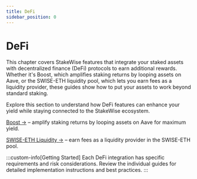 ```yaml
---
title: DeFi
sidebar_position: 0
---
```


# DeFi

This chapter covers StakeWise features that integrate your staked assets with decentralized finance (DeFi) protocols to earn additional rewards.
Whether it's Boost, which amplifies staking returns by looping assets on Aave, or the SWISE-ETH liquidity pool, which lets you earn fees as a liquidity provider, these guides show how to put your assets to work beyond standard staking.

Explore this section to understand how DeFi features can enhance your yield while staying connected to the StakeWise ecosystem.

[Boost →](./boost) – amplify staking returns by looping assets on Aave for maximum yield.

[SWISE-ETH Liquidity →](./swise-eth-liquidity) – earn fees as a liquidity provider in the SWISE-ETH pool.

:::custom-info[Getting Started]
Each DeFi integration has specific requirements and risk considerations. Review the individual guides for detailed implementation instructions and best practices.
:::
